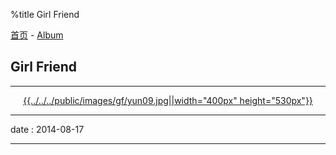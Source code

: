 %title Girl Friend

[[../../index|首页]] - [[../index|Album]]
==Girl Friend==
----
<center>[[../family/pic01|{{../../../public/images/gf/yun09.jpg||width="400px" height="530px"}}]]</center>
----
<red>date</red> : 2014-08-17
----
